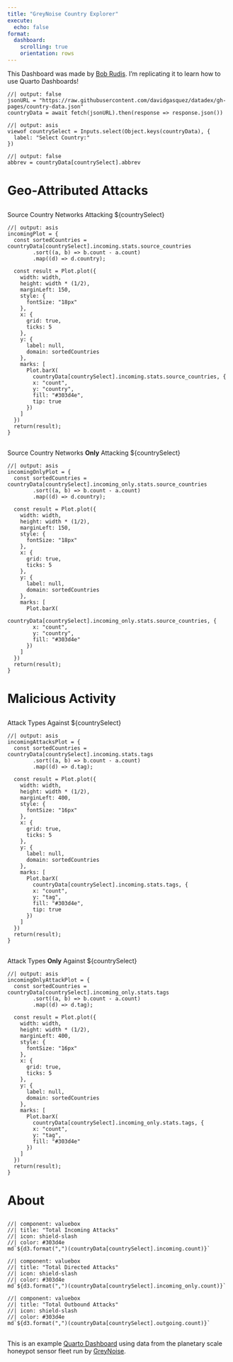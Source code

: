 ```yaml
---
title: "GreyNoise Country Explorer"
execute:
  echo: false
format:
  dashboard:
    scrolling: true
    orientation: rows
---
```


This Dashboard was made by [Bob Rudis](https://dailyfinds.hrbrmstr.dev/p/drop-362-2023-10-27-weekend-project). I'm replicating it to learn how to use Quarto Dashboards!

```ojs
//| output: false
jsonURL = "https://raw.githubusercontent.com/davidgasquez/datadex/gh-pages/country-data.json"
countryData = await fetch(jsonURL).then(response => response.json())
```


```ojs
//| output: asis
viewof countrySelect = Inputs.select(Object.keys(countryData), {
  label: "Select Country:"
})
```

```ojs
//| output: false
abbrev = countryData[countrySelect].abbrev
```

# Geo-Attributed Attacks

##

:::{.card-header}
Source Country Networks Attacking ${countrySelect}
:::

```ojs
//| output: asis
incomingPlot = {
  const sortedCountries = countryData[countrySelect].incoming.stats.source_countries
        .sort((a, b) => b.count - a.count)
        .map((d) => d.country);

  const result = Plot.plot({
    width: width,
    height: width * (1/2),
    marginLeft: 150,
    style: {
      fontSize: "18px"
    },
    x: {
      grid: true,
      ticks: 5
    },
    y: {
      label: null,
      domain: sortedCountries
    },
    marks: [
      Plot.barX(
        countryData[countrySelect].incoming.stats.source_countries, {
        x: "count",
        y: "country",
        fill: "#303d4e",
        tip: true
      })
    ]
  })
  return(result);
}
```

##

:::{.card-header}
Source Country Networks **Only** Attacking ${countrySelect}
:::

```ojs
//| output: asis
incomingOnlyPlot = {
  const sortedCountries = countryData[countrySelect].incoming_only.stats.source_countries
        .sort((a, b) => b.count - a.count)
        .map((d) => d.country);

  const result = Plot.plot({
    width: width,
    height: width * (1/2),
    marginLeft: 150,
    style: {
      fontSize: "18px"
    },
    x: {
      grid: true,
      ticks: 5
    },
    y: {
      label: null,
      domain: sortedCountries
    },
    marks: [
      Plot.barX(
        countryData[countrySelect].incoming_only.stats.source_countries, {
        x: "count",
        y: "country",
        fill: "#303d4e"
      })
    ]
  })
  return(result);
}
```

# Malicious Activity

##

:::{.card-header}
Attack Types Against ${countrySelect}
:::

```ojs
//| output: asis
incomingAttacksPlot = {
  const sortedCountries = countryData[countrySelect].incoming.stats.tags
        .sort((a, b) => b.count - a.count)
        .map((d) => d.tag);

  const result = Plot.plot({
    width: width,
    height: width * (1/2),
    marginLeft: 400,
    style: {
      fontSize: "16px"
    },
    x: {
      grid: true,
      ticks: 5
    },
    y: {
      label: null,
      domain: sortedCountries
    },
    marks: [
      Plot.barX(
        countryData[countrySelect].incoming.stats.tags, {
        x: "count",
        y: "tag",
        fill: "#303d4e",
        tip: true
      })
    ]
  })
  return(result);
}
```

##

:::{.card-header}
Attack Types **Only** Against ${countrySelect}
:::

```ojs
//| output: asis
incomingOnlyAttackPlot = {
  const sortedCountries = countryData[countrySelect].incoming_only.stats.tags
        .sort((a, b) => b.count - a.count)
        .map((d) => d.tag);

  const result = Plot.plot({
    width: width,
    height: width * (1/2),
    marginLeft: 400,
    style: {
      fontSize: "16px"
    },
    x: {
      grid: true,
      ticks: 5
    },
    y: {
      label: null,
      domain: sortedCountries
    },
    marks: [
      Plot.barX(
        countryData[countrySelect].incoming_only.stats.tags, {
        x: "count",
        y: "tag",
        fill: "#303d4e"
      })
    ]
  })
  return(result);
}
```

# About

##

```ojs
//| component: valuebox
//| title: "Total Incoming Attacks"
//| icon: shield-slash
//| color: #303d4e
md`${d3.format(",")(countryData[countrySelect].incoming.count)}`
```

```ojs
//| component: valuebox
//| title: "Total Directed Attacks"
//| icon: shield-slash
//| color: #303d4e
md`${d3.format(",")(countryData[countrySelect].incoming_only.count)}`
```

```ojs
//| component: valuebox
//| title: "Total Outbound Attacks"
//| icon: shield-slash
//| color: #303d4e
md`${d3.format(",")(countryData[countrySelect].outgoing.count)}`
```

##

This is an example [Quarto Dashboard](https://quarto.org/docs/dashboards/) using data from the planetary scale honeypot sensor fleet run by [GreyNoise](https://viz.greynoise.io).
